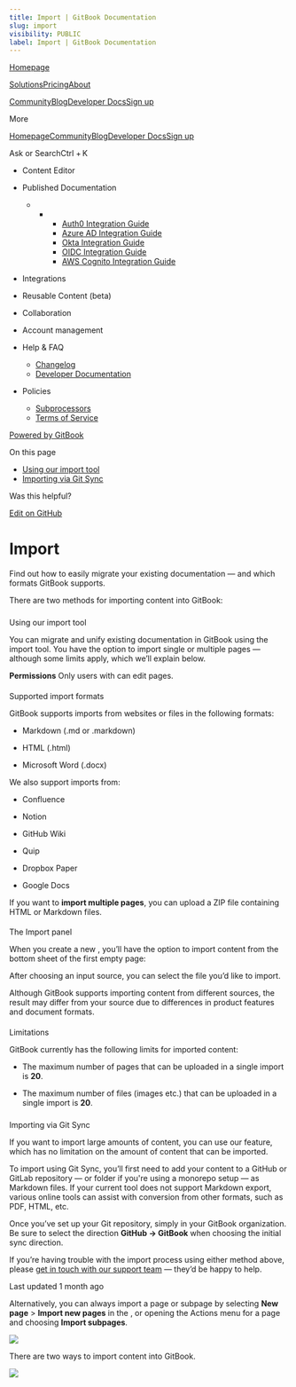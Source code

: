 ```yaml
---
title: Import | GitBook Documentation
slug: import
visibility: PUBLIC
label: Import | GitBook Documentation
---
```

[Homepage](https://www.gitbook.com/)

[Solutions](https://www.gitbook.com/solutions/public-docs)[Pricing](https://www.gitbook.com/pricing)[About](https://www.gitbook.com/about)

[Community](https://github.com/GitbookIO/community)[Blog](https://www.gitbook.com/blog)[Developer Docs](https://developer.gitbook.com/)[Sign up](https://gitbook.com/join)

More

[Homepage](https://www.gitbook.com/)[Community](https://github.com/GitbookIO/community)[Blog](https://www.gitbook.com/blog)[Developer Docs](https://developer.gitbook.com/)[Sign up](https://gitbook.com/join)

Ask or SearchCtrl + K

*   Content Editor
    
*   Published Documentation
    
    *   *   *   [Auth0 Integration Guide](https://developer.gitbook.com/visitor-authentication/guides/integrations/how-to-use-auth0-integration-for-visitor-authentication)
            *   [Azure AD Integration Guide](https://developer.gitbook.com/visitor-authentication/guides/integrations/how-to-use-azure-ad-integration-for-visitor-authentication)
            *   [Okta Integration Guide](https://developer.gitbook.com/visitor-authentication/guides/integrations/how-to-use-okta-integration-for-visitor-authentication)
            *   [OIDC Integration Guide](https://developer.gitbook.com/visitor-authentication/guides/integrations/how-to-use-the-oidc-integration-for-visitor-authentication)
            *   [AWS Cognito Integration Guide](https://developer.gitbook.com/visitor-authentication/guides/integrations/how-to-use-the-aws-cognito-integration-for-visitor-authentication)
            
        
    
*   Integrations
    
*   Reusable Content (beta)
    
*   Collaboration
    
*   Account management
    
*   Help & FAQ
    
    *   [Changelog](https://changelog.gitbook.com/)
    *   [Developer Documentation](https://developer.gitbook.com/)
*   Policies
    
    *   [Subprocessors](https://policies.gitbook.com/security/subprocessors)
    *   [Terms of Service](https://policies.gitbook.com/terms)

[Powered by GitBook](https://www.gitbook.com/?utm_source=content&utm_medium=trademark&utm_campaign=NkEGS7hzeqa35sMXQZ4X)

On this page

*   [Using our import tool](#using-our-import-tool)
*   [Importing via Git Sync](#importing-via-git-sync)

Was this helpful?

[Edit on GitHub](https://github.com/GitbookIO/public-docs/blob/main/content-editor/import.md)

Import
======

Find out how to easily migrate your existing documentation — and which formats GitBook supports.

There are two methods for importing content into GitBook:

### 

[](#using-our-import-tool)

Using our import tool

You can migrate and unify existing documentation in GitBook using the import tool. You have the option to import single or multiple pages — although some limits apply, which we’ll explain below.

**Permissions** Only users with can edit pages.

#### 

[](#supported-import-formats)

Supported import formats

GitBook supports imports from websites or files in the following formats:

*   Markdown (.md or .markdown)
    
*   HTML (.html)
    
*   Microsoft Word (.docx)
    

We also support imports from:

*   Confluence
    
*   Notion
    
*   GitHub Wiki
    
*   Quip
    
*   Dropbox Paper
    
*   Google Docs
    

If you want to **import multiple pages**, you can upload a ZIP file containing HTML or Markdown files.

#### 

[](#the-import-panel)

The Import panel

When you create a new , you’ll have the option to import content from the bottom sheet of the first empty page:

After choosing an input source, you can select the file you’d like to import.

Although GitBook supports importing content from different sources, the result may differ from your source due to differences in product features and document formats.

#### 

[](#limitations)

Limitations

GitBook currently has the following limits for imported content:

*   The maximum number of pages that can be uploaded in a single import is **20**.
    
*   The maximum number of files (images etc.) that can be uploaded in a single import is **20**.
    

### 

[](#importing-via-git-sync)

Importing via Git Sync

If you want to import large amounts of content, you can use our feature, which has no limitation on the amount of content that can be imported.

To import using Git Sync, you’ll first need to add your content to a GitHub or GitLab repository — or folder if you're using a monorepo setup — as Markdown files. If your current tool does not support Markdown export, various online tools can assist with conversion from other formats, such as PDF, HTML, etc.

Once you’ve set up your Git repository, simply in your GitBook organization. Be sure to select the direction **GitHub -> GitBook** when choosing the initial sync direction.

If you’re having trouble with the import process using either method above, please [get in touch with our support team](mailto:support@gitbook.com) — they’d be happy to help.

Last updated 1 month ago

Alternatively, you can always import a page or subpage by selecting **New page** > **Import new pages** in the , or opening the Actions menu for a page and choosing **Import subpages**.

![](https://docs.gitbook.com/~gitbook/image?url=https%3A%2F%2F1050631731-files.gitbook.io%2F%7E%2Ffiles%2Fv0%2Fb%2Fgitbook-x-prod.appspot.com%2Fo%2Fspaces%252FNkEGS7hzeqa35sMXQZ4X%252Fuploads%252Fba7Q0ax7pi2J8MJh3TRI%252Feditor-import.png%3Falt%3Dmedia%26token%3D025811ac-0939-4bfe-9880-5f817b1f7cad&width=768&dpr=4&quality=100&sign=a87fa712&sv=1)

There are two ways to import content into GitBook.

![](https://docs.gitbook.com/~gitbook/image?url=https%3A%2F%2F1050631731-files.gitbook.io%2F%7E%2Ffiles%2Fv0%2Fb%2Fgitbook-x-prod.appspot.com%2Fo%2Fspaces%252FNkEGS7hzeqa35sMXQZ4X%252Fuploads%252FIfd7ka3cralqGUz0Z41B%252FFrame%25201.png%3Falt%3Dmedia%26token%3D2cddf304-8c59-4623-b7c2-78b494275308&width=13&dpr=4&quality=100&sign=4304ab0c&sv=1)

